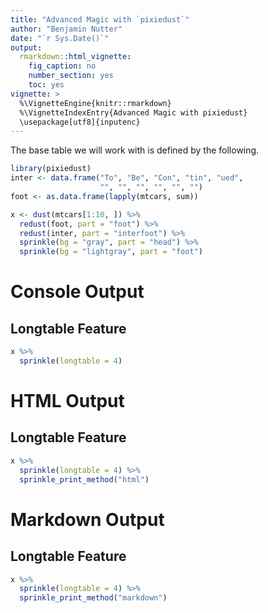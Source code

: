 ```yaml
---
title: "Advanced Magic with `pixiedust`"
author: "Benjamin Nutter"
date: "`r Sys.Date()`"
output:
  rmarkdown::html_vignette:
    fig_caption: no
    number_section: yes
    toc: yes
vignette: >
  %\VignetteEngine{knitr::rmarkdown}
  %\VignetteIndexEntry{Advanced Magic with pixiedust}
  \usepackage[utf8]{inputenc}
---
```


The base table we will work with is defined by the following.

```r
library(pixiedust)
inter <- data.frame("To", "Be", "Con", "tin", "ued",
                    "", "", "", "", "", "")
foot <- as.data.frame(lapply(mtcars, sum))

x <- dust(mtcars[1:10, ]) %>% 
  redust(foot, part = "foot") %>%
  redust(inter, part = "interfoot") %>%
  sprinkle(bg = "gray", part = "head") %>%
  sprinkle(bg = "lightgray", part = "foot")
```

# Console Output

## Longtable Feature

```r
x %>%
  sprinkle(longtable = 4)
```


# HTML Output

## Longtable Feature


```r
x %>%
  sprinkle(longtable = 4) %>%
  sprinkle_print_method("html")
```


# Markdown Output

## Longtable Feature
```r
x %>%
  sprinkle(longtable = 4) %>%
  sprinkle_print_method("markdown")
```